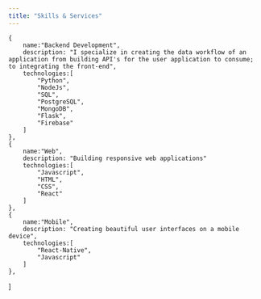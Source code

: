 ```yaml
---
title: "Skills & Services"
---
```


    {
        name:"Backend Development",
        description: "I specialize in creating the data workflow of an application from building API's for the user application to consume; to integrating the front-end",
        technologies:[
            "Python",
            "NodeJs",
            "SQL",
            "PostgreSQL",
            "MongoDB", 
            "Flask",
            "Firebase"
        ]
    },
    {
        name:"Web",
        description: "Building responsive web applications"
        technologies:[
            "Javascript",
            "HTML", 
            "CSS",
            "React"
        ]
    },
    {
        name:"Mobile",
        description: "Creating beautiful user interfaces on a mobile device",
        technologies:[
            "React-Native", 
            "Javascript"
        ]
    },
     
]